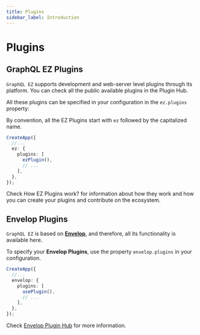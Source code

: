 ---
title: Plugins
sidebar_label: Introduction
---

# Plugins

## GraphQL EZ Plugins

`GraphQL EZ` supports development and web-server level plugins through its platform.
You can check all the public available plugins in the <Link color="blue.500" href="/plugins">Plugin Hub</Link>.

All these plugins can be specified in your configuration in the `ez.plugins` property:

By convention, all the EZ Plugins start with `ez` followed by the capitalized name.

```ts
CreateApp({
  //...
  ez: {
    plugins: [
      ezPlugin(),
      // ...
    ],
  },
});
```

Check <Link color="blue.500" href="/docs/plugins/">How EZ Plugins work?</Link> for information about how they work and how you can create your plugins and contribute on the ecosystem.

## Envelop Plugins

`GraphQL EZ` is based on [**Envelop**](https://www.envelop.dev/), and therefore, all its functionality is available here.

To specify your **Envelop Plugins**, use the property `envelop.plugins` in your configuration.

```ts
CreateApp({
  //...
  envelop: {
    plugins: [
      usePlugin(),
      // ...
    ],
  },
});
```

Check [Envelop Plugin Hub](https://www.envelop.dev/plugins) for more information.
